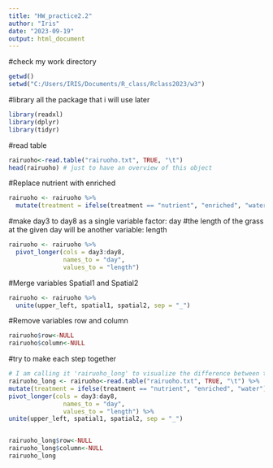 ```yaml
---
title: "HW_practice2.2"
author: "Iris"
date: "2023-09-19"
output: html_document
---
```


#check my work directory
```r
getwd()
setwd("C:/Users/IRIS/Documents/R_class/Rclass2023/w3")
```

#library all the package that i will use later
```r
library(readxl)
library(dplyr)
library(tidyr)
```

#read table
```r
rairuoho<-read.table("rairuoho.txt", TRUE, "\t")
head(rairuoho) # just to have an overview of this object
```

#Replace nutrient with enriched
```r
rairuoho <- rairuoho %>%
  mutate(treatment = ifelse(treatment == "nutrient", "enriched", "water"))
```


#make day3 to day8 as a single variable factor: day
#the length of the grass at the given day will be another variable: length
```r
rairuoho <- rairuoho %>%
  pivot_longer(cols = day3:day8, 
               names_to = "day",
               values_to = "length")
```

#Merge variables Spatial1 and Spatial2
```r
rairuoho <- rairuoho %>%
  unite(upper_left, spatial1, spatial2, sep = "_")
```

#Remove variables row and column
```r
rairuoho$row<-NULL
rairuoho$column<-NULL
```

#try to make each step together
```r
# I am calling it 'rairuoho_long' to visualize the difference between the two tables
rairuoho_long <- rairuoho<-read.table("rairuoho.txt", TRUE, "\t") %>%
mutate(treatment = ifelse(treatment == "nutrient", "enriched", "water")) %>%
pivot_longer(cols = day3:day8, 
               names_to = "day",
               values_to = "length") %>%
unite(upper_left, spatial1, spatial2, sep = "_")


rairuoho_long$row<-NULL
rairuoho_long$column<-NULL
rairuoho_long

```

